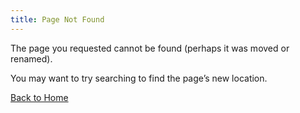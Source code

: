 ```yaml
---
title: Page Not Found
---
```


The page you requested cannot be found (perhaps it was moved or renamed).

You may want to try searching to find the page's new location.

[Back to Home](index.qmd)